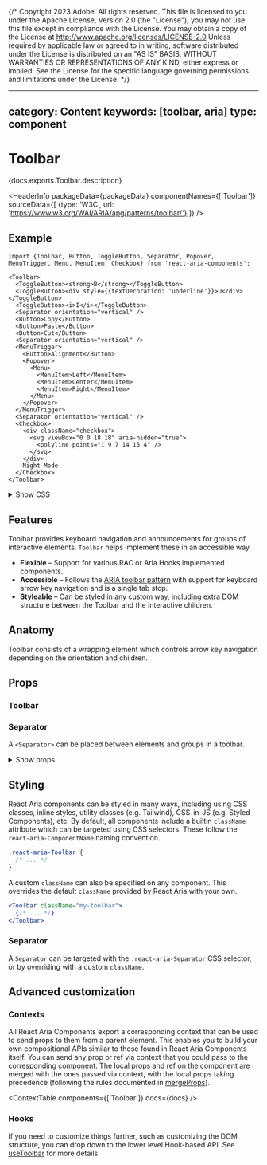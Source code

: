 {/* Copyright 2023 Adobe. All rights reserved.
This file is licensed to you under the Apache License, Version 2.0 (the "License");
you may not use this file except in compliance with the License. You may obtain a copy
of the License at http://www.apache.org/licenses/LICENSE-2.0
Unless required by applicable law or agreed to in writing, software distributed under
the License is distributed on an "AS IS" BASIS, WITHOUT WARRANTIES OR REPRESENTATIONS
OF ANY KIND, either express or implied. See the License for the specific language
governing permissions and limitations under the License. */}



---
category: Content
keywords: [toolbar, aria]
type: component
---

# Toolbar

<PageDescription>{docs.exports.Toolbar.description}</PageDescription>

<HeaderInfo
  packageData={packageData}
  componentNames={['Toolbar']}
  sourceData={[
    {type: 'W3C', url: 'https://www.w3.org/WAI/ARIA/apg/patterns/toolbar/'}
  ]} />

## Example

```tsx example
import {Toolbar, Button, ToggleButton, Separator, Popover, MenuTrigger, Menu, MenuItem, Checkbox} from 'react-aria-components';

<Toolbar>
  <ToggleButton><strong>B</strong></ToggleButton>
  <ToggleButton><div style={{textDecoration: 'underline'}}>U</div></ToggleButton>
  <ToggleButton><i>I</i></ToggleButton>
  <Separator orientation="vertical" />
  <Button>Copy</Button>
  <Button>Paste</Button>
  <Button>Cut</Button>
  <Separator orientation="vertical" />
  <MenuTrigger>
    <Button>Alignment</Button>
    <Popover>
      <Menu>
        <MenuItem>Left</MenuItem>
        <MenuItem>Center</MenuItem>
        <MenuItem>Right</MenuItem>
      </Menu>
    </Popover>
  </MenuTrigger>
  <Separator orientation="vertical" />
  <Checkbox>
    <div className="checkbox">
      <svg viewBox="0 0 18 18" aria-hidden="true">
        <polyline points="1 9 7 14 15 4" />
      </svg>
    </div>
    Night Mode
  </Checkbox>
</Toolbar>
```

<details>
  <summary style={{fontWeight: 'bold'}}><ChevronRight size="S" /> Show CSS</summary>
```css hidden
@import './Checkbox.mdx';
@import './Button.mdx';
@import './ToggleButton.mdx';
@import './Popover.mdx';
@import './Menu.mdx';
```

```css
@layer toolbar {
  .react-aria-Toolbar {
    --separator-color: var(--spectrum-global-color-gray-500);
    display: flex;
    flex-wrap: wrap;
    gap: 5px;
    padding: 15px;
    border: 1px solid var(--separator-color);

    &[data-orientation=vertical] {
      flex-direction: column;
    }

    &[data-orientation=horizontal] {
      flex-direction: row;
    }
  }
  .react-aria-ToggleButton {
    width: 32px;
  }
  .react-aria-Separator {
    width: 2px;
    margin: 0px 10px;
    align-self: stretch;
    background-color: var(--separator-color);
  }
}
```

</details>

## Features

Toolbar provides keyboard navigation and announcements for groups of interactive elements.
`Toolbar` helps implement these in an accessible way.

* **Flexible** – Support for various RAC or Aria Hooks implemented components.
* **Accessible** – Follows the [ARIA toolbar pattern](https://www.w3.org/WAI/ARIA/apg/patterns/toolbar/) with support for keyboard arrow key navigation and is a single tab stop.
* **Styleable** – Can be styled in any custom way, including extra DOM structure between the Toolbar and the interactive children.

## Anatomy

<Anatomy />

Toolbar consists of a wrapping element which controls arrow key navigation depending on the orientation and children.

## Props

### Toolbar

<PropTable component={docs.exports.Toolbar} links={docs.links} />

### Separator

A `<Separator>` can be placed between elements and groups in a toolbar.

<details>
  <summary style={{fontWeight: 'bold'}}><ChevronRight size="S" /> Show props</summary>

  <PropTable component={docs.exports.Separator} links={docs.links} />

</details>

## Styling

React Aria components can be styled in many ways, including using CSS classes, inline styles, utility classes (e.g. Tailwind), CSS-in-JS (e.g. Styled Components), etc. By default, all components include a builtin `className` attribute which can be targeted using CSS selectors. These follow the `react-aria-ComponentName` naming convention.

```css
.react-aria-Toolbar {
  /* ... */
}
```

A custom `className` can also be specified on any component. This overrides the default `className` provided by React Aria with your own.

```jsx
<Toolbar className="my-toolbar">
  {/* ... */}
</Toolbar>
```

### Separator

A `Separator` can be targeted with the `.react-aria-Separator` CSS selector, or by overriding with a custom `className`.

## Advanced customization

### Contexts

All React Aria Components export a corresponding context that can be used to send props to them from a parent element. This enables you to build your own compositional APIs similar to those found in React Aria Components itself. You can send any prop or ref via context that you could pass to the corresponding component. The local props and ref on the component are merged with the ones passed via context, with the local props taking precedence (following the rules documented in [mergeProps](mergeProps.html)).

<ContextTable components={['Toolbar']} docs={docs} />

### Hooks

If you need to customize things further, such as customizing the DOM structure, you can drop down to the lower level Hook-based API. See [useToolbar](useToolbar.html) for more details.
